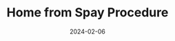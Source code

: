 ---
title: "Home from Spay Procedure"
date: "2024-02-06"
slug: "home-from-spay-procedure"
heroimage: "./20240206_163250.jpg"
heroimage_alt: "Noodle is a doodle."
---